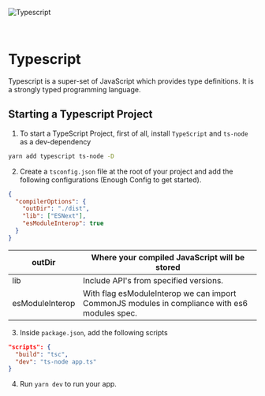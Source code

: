 
![Typescript](../../public/TypeScriptImage.jpeg)

<br />

# Typescript

Typescript is a super-set of JavaScript which provides type definitions. It is a
strongly typed programming language.

## Starting a Typescript Project

1. To start a TypeScript Project, first of all, install `TypeScript` and `ts-node` as a dev-dependency

```bash
yarn add typescript ts-node -D
```

2. Create a `tsconfig.json` file at the root of your project and add the following configurations (Enough Config to get started).

```json
{
  "compilerOptions": {
    "outDir": "./dist",
    "lib": ["ESNext"],
    "esModuleInterop": true
  }
}
```

| outDir          | Where your compiled JavaScript will be stored                                                 |
| --------------- | --------------------------------------------------------------------------------------------- |
| lib             | Include API's from specified versions.                                                        |
| esModuleInterop | With flag esModuleInterop we can import CommonJS modules in compliance with es6 modules spec. |

3. Inside `package.json`, add the following scripts

```json
"scripts": {
  "build": "tsc",
  "dev": "ts-node app.ts"
}
```

4. Run `yarn dev` to run your app.
